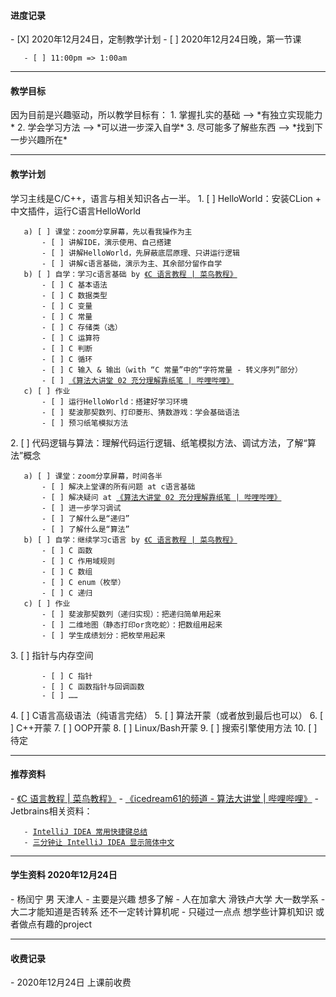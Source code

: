 ==== 进度记录 ====
- [X] 2020年12月24日，定制教学计划
- [ ] 2020年12月24日晚，第一节课
    - [ ] 11:00pm => 1:00am

----

==== 教学目标 ====
因为目前是兴趣驱动，所以教学目标有：
1. 掌握扎实的基础 --> *有独立实现能力*
2. 学会学习方法 --> *可以进一步深入自学*
3. 尽可能多了解些东西 --> *找到下一步兴趣所在*

----

==== 教学计划 ====
学习主线是C/C++，语言与相关知识各占一半。
1. [ ] HelloWorld：安装CLion + 中文插件，运行C语言HelloWorld
    a) [ ] 课堂：zoom分享屏幕，先以看我操作为主
        - [ ] 讲解IDE，演示使用、自己搭建
        - [ ] 讲解HelloWorld，先屏蔽底层原理、只讲运行逻辑
        - [ ] 讲解c语言基础，演示为主、其余部分留作自学
    b) [ ] 自学：学习c语言基础 by [[https://www.runoob.com/cprogramming/c-tutorial.html|《C 语言教程 | 菜鸟教程》]]
        - [ ] C 基本语法
        - [ ] C 数据类型
        - [ ] C 变量
        - [ ] C 常量
        - [ ] C 存储类（选）
        - [ ] C 运算符
        - [ ] C 判断
        - [ ] C 循环
        - [ ] C 输入 & 输出（with “C 常量”中的“字符常量 - 转义序列”部分）
        - [ ] [[https://www.bilibili.com/video/BV1za4y1E7T2|《算法大讲堂 02 充分理解靠纸笔 | 哔哩哔哩》]]
    c) [ ] 作业
        - [ ] 运行HelloWorld：搭建好学习环境
        - [ ] 斐波那契数列、打印菱形、猜数游戏：学会基础语法
        - [ ] 预习纸笔模拟方法
2. [ ] 代码逻辑与算法：理解代码运行逻辑、纸笔模拟方法、调试方法，了解“算法”概念
    a) [ ] 课堂：zoom分享屏幕，时间各半
        - [ ] 解决上堂课的所有问题 at c语言基础
        - [ ] 解决疑问 at [[https://www.bilibili.com/video/BV1za4y1E7T2|《算法大讲堂 02 充分理解靠纸笔 | 哔哩哔哩》]]
        - [ ] 进一步学习调试
        - [ ] 了解什么是“递归”
        - [ ] 了解什么是“算法”
    b) [ ] 自学：继续学习c语言 by [[https://www.runoob.com/cprogramming/c-tutorial.html|《C 语言教程 | 菜鸟教程》]]
        - [ ] C 函数
        - [ ] C 作用域规则
        - [ ] C 数组
        - [ ] C enum（枚举）
        - [ ] C 递归
    c) [ ] 作业
        - [ ] 斐波那契数列（递归实现）：把递归简单用起来
        - [ ] 二维地图（静态打印or贪吃蛇）：把数组用起来
        - [ ] 学生成绩划分：把枚举用起来
3. [ ] 指针与内存空间
        - [ ] C 指针
        - [ ] C 函数指针与回调函数
        - [ ] ……
4. [ ] C语言高级语法（纯语言完结）
5. [ ] 算法开蒙（或者放到最后也可以）
6. [ ] C++开蒙
7. [ ] OOP开蒙
8. [ ] Linux/Bash开蒙
9. [ ] 搜索引擎使用方法
10. [ ] 待定

----

==== 推荐资料 ====
- [[https://www.runoob.com/cprogramming/c-tutorial.html|《C 语言教程 | 菜鸟教程》]]
- [[https://space.bilibili.com/269924695/channel/detail?cid=157677|《icedream61的频道 - 算法大讲堂 | 哔哩哔哩》]]
- Jetbrains相关资料：
    - [[https://www.jianshu.com/p/ac6c37d94b22|IntelliJ IDEA 常用快捷键总结]]
    - [[https://blog.jetbrains.com/zh-hans/2020/06/10/intellij-idea-language-pack/|三分钟让 IntelliJ IDEA 显示简体中文]]

----

==== 学生资料 2020年12月24日 ====
- 杨闰宁 男 天津人
- 主要是兴趣 想多了解
- 人在加拿大 滑铁卢大学 大一数学系
- 大二才能知道是否转系 还不一定转计算机呢
- 只碰过一点点 想学些计算机知识 或者做点有趣的project

----

==== 收费记录 ====
- 2020年12月24日 上课前收费

